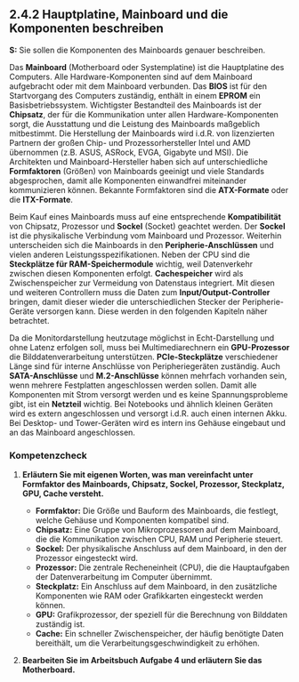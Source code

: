 ## 2.4.2 Hauptplatine, Mainboard und die Komponenten beschreiben

**S:** Sie sollen die Komponenten des Mainboards genauer beschreiben.

Das **Mainboard** (Motherboard oder Systemplatine) ist die Hauptplatine des Computers. Alle Hardware-Komponenten sind auf dem Mainboard aufgebracht oder mit dem Mainboard verbunden. Das **BIOS** ist für den Startvorgang des Computers zuständig, enthält in einem **EPROM** ein Basisbetriebssystem. Wichtigster Bestandteil des Mainboards ist der **Chipsatz**, der für die Kommunikation unter allen Hardware-Komponenten sorgt, die Ausstattung und die Leistung des Mainboards maßgeblich mitbestimmt. Die Herstellung der Mainboards wird i.d.R. von lizenzierten Partnern der großen Chip- und Prozessorhersteller Intel und AMD übernommen (z.B. ASUS, ASRock, EVGA, Gigabyte und MSI). Die Architekten und Mainboard-Hersteller haben sich auf unterschiedliche **Formfaktoren** (Größen) von Mainboards geeinigt und viele Standards abgesprochen, damit alle Komponenten einwandfrei miteinander kommunizieren können. Bekannte Formfaktoren sind die **ATX-Formate** oder die **ITX-Formate**.

Beim Kauf eines Mainboards muss auf eine entsprechende **Kompatibilität** von Chipsatz, Prozessor und **Sockel** (Socket) geachtet werden. Der **Sockel** ist die physikalische Verbindung vom Mainboard und Prozessor. Weiterhin unterscheiden sich die Mainboards in den **Peripherie-Anschlüssen** und vielen anderen Leistungsspezifikationen. Neben der CPU sind die **Steckplätze für RAM-Speichermodule** wichtig, weil Datenverkehr zwischen diesen Komponenten erfolgt. **Cachespeicher** wird als Zwischenspeicher zur Vermeidung von Datenstaus integriert. Mit diesen und weiteren Controllern muss die Daten zum **Input/Output-Controller** bringen, damit dieser wieder die unterschiedlichen Stecker der Peripherie-Geräte versorgen kann. Diese werden in den folgenden Kapiteln näher betrachtet.

Da die Monitordarstellung heutzutage möglichst in Echt-Darstellung und ohne Latenz erfolgen soll, muss bei Multimediarechnern ein **GPU-Prozessor** die Bilddatenverarbeitung unterstützen. **PCIe-Steckplätze** verschiedener Länge sind für interne Anschlüsse von Peripheriegeräten zuständig. Auch **SATA-Anschlüsse** und **M.2-Anschlüsse** können mehrfach vorhanden sein, wenn mehrere Festplatten angeschlossen werden sollen. Damit alle Komponenten mit Strom versorgt werden und es keine Spannungsprobleme gibt, ist ein **Netzteil** wichtig. Bei Notebooks und ähnlich kleinen Geräten wird es extern angeschlossen und versorgt i.d.R. auch einen internen Akku. Bei Desktop- und Tower-Geräten wird es intern ins Gehäuse eingebaut und an das Mainboard angeschlossen.

### Kompetenzcheck

1. **Erläutern Sie mit eigenen Worten, was man vereinfacht unter Formfaktor des Mainboards, Chipsatz, Sockel, Prozessor, Steckplatz, GPU, Cache versteht.**

   - **Formfaktor:** Die Größe und Bauform des Mainboards, die festlegt, welche Gehäuse und Komponenten kompatibel sind.
   - **Chipsatz:** Eine Gruppe von Mikroprozessoren auf dem Mainboard, die die Kommunikation zwischen CPU, RAM und Peripherie steuert.
   - **Sockel:** Der physikalische Anschluss auf dem Mainboard, in den der Prozessor eingesteckt wird.
   - **Prozessor:** Die zentrale Recheneinheit (CPU), die die Hauptaufgaben der Datenverarbeitung im Computer übernimmt.
   - **Steckplatz:** Ein Anschluss auf dem Mainboard, in den zusätzliche Komponenten wie RAM oder Grafikkarten eingesteckt werden können.
   - **GPU:** Grafikprozessor, der speziell für die Berechnung von Bilddaten zuständig ist.
   - **Cache:** Ein schneller Zwischenspeicher, der häufig benötigte Daten bereithält, um die Verarbeitungsgeschwindigkeit zu erhöhen.

2. **Bearbeiten Sie im Arbeitsbuch Aufgabe 4 und erläutern Sie das Motherboard.**
